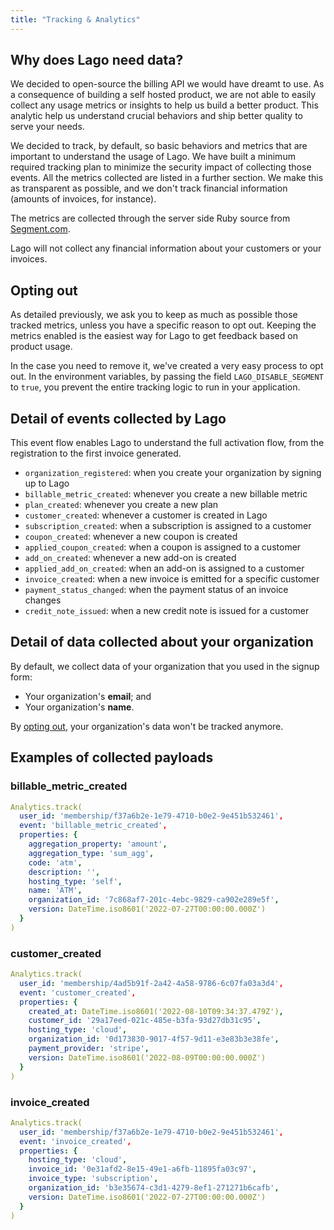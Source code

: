 ```yaml
---
title: "Tracking & Analytics"
---
```


## Why does Lago need data?[](#why-does-lago-need-data "Direct link to heading")

We decided to open-source the billing API we would have dreamt to use. As a
consequence of building a self hosted product, we are not able to easily collect
any usage metrics or insights to help us build a better product. This analytic
help us understand crucial behaviors and ship better quality to serve your
needs.

We decided to track, by default, so basic behaviors and metrics that are
important to understand the usage of Lago. We have built a minimum required
tracking plan to minimize the security impact of collecting those events. All
the metrics collected are listed in a further section. We make this as
transparent as possible, and we don't track financial information (amounts of
invoices, for instance).

The metrics are collected through the server side Ruby source from
[Segment.com](https://segment.com/docs/connections/sources/catalog/libraries/server/ruby/).

<Info>
  Lago will not collect any financial information about your customers or your
  invoices.
</Info>

## Opting out[](#opting-out "Direct link to heading")

As detailed previously, we ask you to keep as much as possible those tracked
metrics, unless you have a specific reason to opt out. Keeping the metrics
enabled is the easiest way for Lago to get feedback based on product usage.

In the case you need to remove it, we've created a very easy process to opt out.
In the environment variables, by passing the field `LAGO_DISABLE_SEGMENT` to
`true`, you prevent the entire tracking logic to run in your application.

## Detail of events collected by Lago[](#detail-of-events-collected-by-lago "Direct link to heading")

This event flow enables Lago to understand the full activation flow, from the
registration to the first invoice generated.

- `organization_registered`: when you create your organization by signing up to
  Lago
- `billable_metric_created`: whenever you create a new billable metric
- `plan_created`: whenever you create a new plan
- `customer_created`: whenever a customer is created in Lago
- `subscription_created`: when a subscription is assigned to a customer
- `coupon_created`: whenever a new coupon is created
- `applied_coupon_created`: when a coupon is assigned to a customer
- `add_on_created`: whenever a new add-on is created
- `applied_add_on_created`: when an add-on is assigned to a customer
- `invoice_created`: when a new invoice is emitted for a specific customer
- `payment_status_changed`: when the payment status of an invoice changes
- `credit_note_issued`: when a new credit note is issued for a customer

## Detail of data collected about your organization[](#detail-of-data-collected-about-your-organization "Direct link to heading")

By default, we collect data of your organization that you used in the signup
form:

- Your organization's **email**; and
- Your organization's **name**.

By [opting out](/docs/guide/self-hosting/tracking#opting-out), your
organization's data won't be tracked anymore.

## Examples of collected payloads[](#examples-of-collected-payloads "Direct link to heading")

### billable_metric_created[](#billable%5Fmetric%5Fcreated "Direct link to heading")

```yaml
Analytics.track(
  user_id: 'membership/f37a6b2e-1e79-4710-b0e2-9e451b532461',
  event: 'billable_metric_created',
  properties: {
    aggregation_property: 'amount',
    aggregation_type: 'sum_agg',
    code: 'atm',
    description: '',
    hosting_type: 'self',
    name: 'ATM',
    organization_id: '7c868af7-201c-4ebc-9829-ca902e289e5f',
    version: DateTime.iso8601('2022-07-27T00:00:00.000Z')
  }
)
```

### customer_created[](#customer%5Fcreated "Direct link to heading")

```yaml
Analytics.track(
  user_id: 'membership/4ad5b91f-2a42-4a58-9786-6c07fa03a3d4',
  event: 'customer_created',
  properties: {
    created_at: DateTime.iso8601('2022-08-10T09:34:37.479Z'),
    customer_id: '29a17eed-021c-485e-b3fa-93d27db31c95',
    hosting_type: 'cloud',
    organization_id: '0d173830-9017-4f57-9d11-e3e83b3e38fe',
    payment_provider: 'stripe',
    version: DateTime.iso8601('2022-08-09T00:00:00.000Z')
  }
)
```

### invoice_created[](#invoice%5Fcreated "Direct link to heading")

```yaml
Analytics.track(
  user_id: 'membership/f37a6b2e-1e79-4710-b0e2-9e451b532461',
  event: 'invoice_created',
  properties: {
    hosting_type: 'cloud',
    invoice_id: '0e31afd2-8e15-49e1-a6fb-11895fa03c97',
    invoice_type: 'subscription',
    organization_id: 'b3e35674-c3d1-4279-8ef1-271271b6cafb',
    version: DateTime.iso8601('2022-07-27T00:00:00.000Z')
  }
)
```
